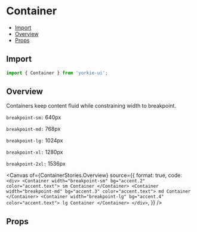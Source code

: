 # Container


<Meta of={ContainerStories} />

- [Import](#import)
- [Overview](#overview)
- [Props](#props)

## Import

```jsx
import { Container } from 'yorkie-ui';
```

## Overview

Containers keep content fluid while constraining width to breakpoint.

`breakpoint-sm:` 640px

`breakpoint-md:` 768px

`breakpoint-lg:` 1024px

`breakpoint-xl:` 1280px

`breakpoint-2xl:` 1536px

<Canvas
  of={ContainerStories.Overview}
  source={{
    format: true,
    code: `
      <div>
        <Container width="breakpoint-sm" bg="accent.2" color="accent.text">
          sm Container
        </Container>
        <Container width="breakpoint-md" bg="accent.3" color="accent.text">
          md Container
        </Container>
        <Container width="breakpoint-lg" bg="accent.4" color="accent.text">
          lg Container
        </Container>
      </div>
    `,
  }}
/>

## Props

<Controls />
